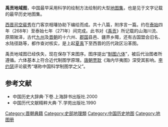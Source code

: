 '''禹贡地域图'''，中国最早采用科学的绘制方法绘制的大型[[地图集|地图集]]，也是见于文字记载的最早历史地图集。

[[西晋|西晋]][[司空|司空]][[裴秀|裴秀]]在门客京相璠协助下编绘而成。共十八篇，附序言一篇。约在[[泰始_(西晋)|泰始]]四年（268年）至泰始七年（271年）间完成。此书对《[[禹贡|禹贡]]》所记载的山海川流、原隰陂泽，古代[[九州_(中国)|九州]]及[[晋朝|晋朝]]的十六州、[[郡国|郡国]]县邑、疆界乡陬，还有古国盟会旧名、水陆径路等，都作查对核实，是上起[[夏禹|夏禹]]下至西晋的历代政区沿革图。

禹贡地域图已经佚失，现在保存下来图序。图序提出“[[製圖六體|制图六体]]”，被后代治图者所遵循。六体基本上符合近代制图学原理。[[唐朝|唐朝]][[贾耽|贾耽]]《海内华夷图》深受其影响。[[李约瑟|李约瑟]]评论裴秀“堪称中国科学制图学之父”。

== 参考文献 ==
*中国历史大辞典·下卷.上海辞书出版社.2000
*中国历代文献精粹大典·下.学苑出版社.1990
{{DEFAULTSORT:Y}}
[[Category:晋朝典籍|Category:晋朝典籍]]
[[Category:史部地理類|Category:史部地理類]]
[[Category:中国历史地图|Category:中国历史地图]]
[[Category:地图册|Category:地图册]]